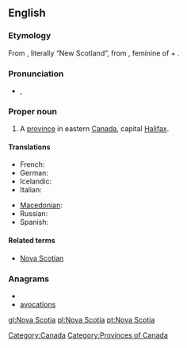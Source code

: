 ==English==
{{wikipedia}}

===Etymology===
From {{etyl|la}}, literally “New Scotland”, from {{term|nova|lang=la}}, feminine of {{term|novus||new|lang=la}} + {{term|Scotia||Scotland|lang=la}}.

===Pronunciation===
* {{a|UK}} {{IPA|/ˈnəʊ.və ˌskəʊ.ʃə/}}, {{SAMPA|/"n@U.v@ %sk@U.S@/}}

===Proper noun===
{{en-proper noun|sg=[[Nova]] [[Scotia]]}}

# A [[province]] in eastern [[Canada]], capital [[Halifax]].

====Translations====
{{trans-top|Province in eastern Canada}}
* French: {{t+|fr|Nouvelle-Écosse|f}}
* German: {{t+|de|Neuschottland|n}}
* Icelandic: {{t|is|Nýja-Skotland|n}}
* Italian: {{t-|it|Nuova Scozia|f}}
{{trans-mid}}
* [[Macedonian]]: {{t|mk|Нова Шкотска|f|tr=Nóva Škótska}}
* Russian: {{t|ru|Новая Шотландия|f|tr=Nóvaja Šotlándija}}
* Spanish: {{t-|es|Nueva Escocia|f}}
{{trans-bottom}}

====Related terms====
* [[Nova Scotian]]

===Anagrams===
* {{alphagram|aacinoostv}}
* [[avocations#English|avocations]]


[[Category:Canada]]
[[Category:Provinces of Canada]]

[[gl:Nova Scotia]]
[[pl:Nova Scotia]]
[[pt:Nova Scotia]]